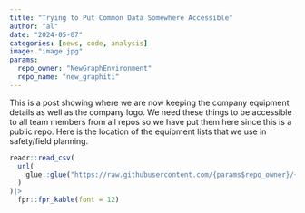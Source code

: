 ```yaml
---
title: "Trying to Put Common Data Somewhere Accessible"
author: "al"
date: "2024-05-07"
categories: [news, code, analysis]
image: "image.jpg"
params:
  repo_owner: "NewGraphEnvironment"
  repo_name: "new_graphiti"
---
```


This is a post showing where we are now keeping the company equipment details as well as the company logo. We need these
things to be accessible to all team members from all repos so we have put them here since this is a public repo. Here is
the location of the equipment lists that we use in safety/field planning.

```r
readr::read_csv(
  url(
    glue::glue("https://raw.githubusercontent.com/{params$repo_owner}/{params$repo_name}/main/assets/equipment.csv")
  )
)|> 
  fpr::fpr_kable(font = 12)
```

